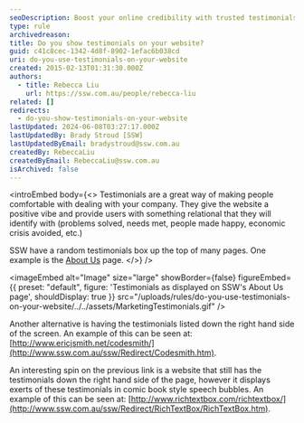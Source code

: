```yaml
---
seoDescription: Boost your online credibility with trusted testimonials showcasing real people's experiences and satisfaction with our services.
type: rule
archivedreason:
title: Do you show testimonials on your website?
guid: c41c8cec-1342-4d8f-8902-1efac6b038cd
uri: do-you-use-testimonials-on-your-website
created: 2015-02-13T01:31:30.000Z
authors:
  - title: Rebecca Liu
    url: https://ssw.com.au/people/rebecca-liu
related: []
redirects:
  - do-you-show-testimonials-on-your-website
lastUpdated: 2024-06-08T03:27:17.000Z
lastUpdatedBy: Brady Stroud [SSW]
lastUpdatedByEmail: bradystroud@ssw.com.au
createdBy: RebeccaLiu
createdByEmail: RebeccaLiu@ssw.com.au
isArchived: false
---
```


<introEmbed
  body={<>
Testimonials are a great way of making people comfortable with dealing with your company. They give the website a positive vibe and provide users with something relational that they will identify with (problems solved, needs met, people made happy, economic crisis avoided, etc.)

SSW have a random testimonials box up the top of many pages. One example is the [About Us](http://www.ssw.com.au/ssw/Company/AboutUs.aspx) page.
  </>}
/>

<imageEmbed
  alt="Image"
  size="large"
  showBorder={false}
  figureEmbed={{
    preset: "default",
    figure: 'Testimonials as displayed on SSW\'s About Us page',
    shouldDisplay: true
  }}
  src="/uploads/rules/do-you-use-testimonials-on-your-website/../../assets/MarketingTestimonials.gif"
/>

Another alternative is having the testimonials listed down the right hand side of the screen. An example of this can be seen at: [http://www.ericjsmith.net/codesmith/](http://www.ssw.com.au/ssw/Redirect/Codesmith.htm).

An interesting spin on the previous link is a website that still has the testimonials down the right hand side of the page, however it displays exerts of these testimonials in comic book style speech bubbles. An example of this can be seen at: [http://www.richtextbox.com/richtextbox/](http://www.ssw.com.au/ssw/Redirect/RichTextBox/RichTextBox.htm).
